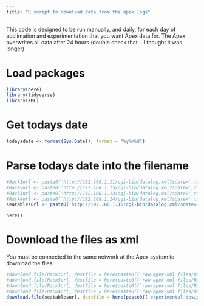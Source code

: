 ```yaml
--- 
title: "R script to download data from the apex logs"
---
```

This code is designed to be run manually, and daily, for each day of acclimation and experimentation that you want Apex data for. The Apex overwrites all data after 24 hours (double check that... I thought it was longer)

# Load packages
```r
library(here)
library(tidyverse)
library(XML)
```

# Get todays date
```r
todaysdate <- format(Sys.Date(), format = "%y%m%d")
```

# Parse todays date into the filename
```r
#Rack1url <- paste0('http://192.168.1.11/cgi-bin/datalog.xml?sdate=',todaysdate,'&days=3')
#Rack5url <- paste0('http://192.168.1.15/cgi-bin/datalog.xml?sdate=',todaysdate,'&days=3')
#Rack3url <- paste0('http://192.168.1.13/cgi-bin/datalog.xml?sdate=',todaysdate,'&days=3')
#Rack4url <- paste0('http://192.168.1.14/cgi-bin/datalog.xml?sdate=',todaysdate,'&days=3'
seatablesurl <- paste0('http://192.168.1.16/cgi-bin/datalog.xml?sdate=',todaysdate,'&days=3')
```

```r
here()
```

# Download the files as xml

You must be connected to the same network at the Apex system to 
download the files.

```r
#download.file(Rack1url, destfile = here(paste0(('raw-apex-xml files/Rack 1/'),'Rack 1_',todaysdate,'.xml')))
#download.file(Rack5url, destfile = here(paste0(('raw-apex-xml files/Rack 5/'),'Rack 5_',todaysdate,'.xml')))
#download.file(Rack3url, destfile = here(paste0(('raw-apex-xml files/Rack 3/'),'Rack 3_',todaysdate,'.xml')))
#download.file(Rack4url, destfile = here(paste0(('raw-apex-xml files/Rack 4/'),'Rack 4_',todaysdate,'.xml')))
download.file(seatablesurl, destfile = here(paste0(('experimental-design/raw-apex-xml/'),'seatables',todaysdate,'.xml')))
```


